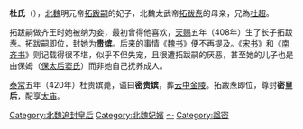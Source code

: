 '''杜氏'''（{{bd|？||420年||catIdx=D}}），[[北魏|北魏]]明元帝[[魏明元帝|拓跋嗣]]的妃子，北魏太武帝[[魏太武帝|拓跋焘]]的母亲，兄為[[杜超|杜超]]。

拓跋嗣做齐王时她被纳为妾，最初曾得他喜欢，[[天赐_(北魏)|天赐]]五年（408年）生了长子拓跋焘。拓跋嗣即位，封她为'''[[貴嬪|贵嫔]]'''。后来的事情《[[魏书|魏书]]》便不再提及。《[[宋书|宋书]]》和《[[南齐书|南齐书]]》则记载得很不堪，似乎不但失宠，且很遭拓跋嗣的厌恶，甚至她的儿子也是由保姆（[[惠太后|保太后窦氏]]）而非她自己抚养成人。

[[泰常|泰常]]五年（420年）杜贵嫔薨，谥曰'''密贵嫔'''，葬[[金陵_(北魏)|云中金陵]]。拓跋焘即位，尊封'''密皇后'''，配享[[太庙|太庙]]。

{{北魏皇后}}

{{DEFAULTSORT:D}}
[[Category:北魏追封皇后|Category:北魏追封皇后]]
[[Category:北魏妃嬪|Category:北魏妃嬪]]
[[Category:杜姓|～]]
[[Category:諡密|Category:諡密]]